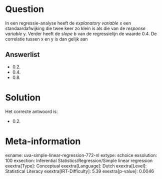 Question
========

In een regressie-analyse heeft de *explanatory variable* x een
standaardafwijking die twee keer zo klein is als die van de *response
variable* y. Verder heeft de *slope* b van de regressielijn de waarde
0.4. De correlatie tussen x en y is dan gelijk aan

Answerlist
----------

* 0.2.
* 0.4.
* 0.8.

Solution
========

Het correcte antwoord is: 

* 0.2.

Meta-information
================
exname: uva-simple-linear-regression-772-nl
extype: schoice
exsolution: 100
exsection: Inferential Statistics/Regression/Simple linear regression
exextra[Type]: Conceptual
exextra[Language]: Dutch
exextra[Level]: Statistical Literacy
exextra[IRT-Difficulty]: 5.39
exextra[p-value]: 0.0046
